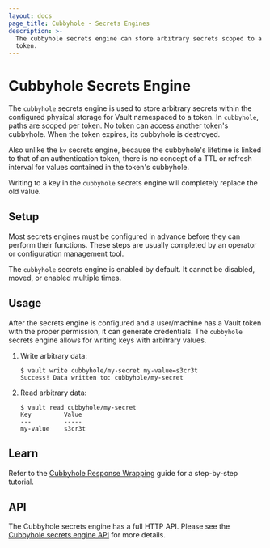 ```yaml
---
layout: docs
page_title: Cubbyhole - Secrets Engines
description: >-
  The cubbyhole secrets engine can store arbitrary secrets scoped to a single
  token.
---
```


# Cubbyhole Secrets Engine

The `cubbyhole` secrets engine is used to store arbitrary secrets within the
configured physical storage for Vault namespaced to a token. In `cubbyhole`,
paths are scoped per token. No token can access another token's cubbyhole. When
the token expires, its cubbyhole is destroyed.

Also unlike the `kv` secrets engine, because the cubbyhole's lifetime is
linked to that of an authentication token, there is no concept of a TTL or
refresh interval for values contained in the token's cubbyhole.

Writing to a key in the `cubbyhole` secrets engine will completely replace the
old value.

## Setup

Most secrets engines must be configured in advance before they can perform their
functions. These steps are usually completed by an operator or configuration
management tool.

The `cubbyhole` secrets engine is enabled by default. It cannot be disabled,
moved, or enabled multiple times.

## Usage

After the secrets engine is configured and a user/machine has a Vault token with
the proper permission, it can generate credentials. The `cubbyhole` secrets
engine allows for writing keys with arbitrary values.

1. Write arbitrary data:

   ```text
   $ vault write cubbyhole/my-secret my-value=s3cr3t
   Success! Data written to: cubbyhole/my-secret
   ```

1. Read arbitrary data:

   ```text
   $ vault read cubbyhole/my-secret
   Key         Value
   ---         -----
   my-value    s3cr3t
   ```

## Learn

Refer to the [Cubbyhole Response Wrapping](https://learn.hashicorp.com/vault/secrets-management/sm-cubbyhole)
guide for a step-by-step tutorial.

## API

The Cubbyhole secrets engine has a full HTTP API. Please see the
[Cubbyhole secrets engine API](/vault/api-docs/secret/cubbyhole) for more
details.
